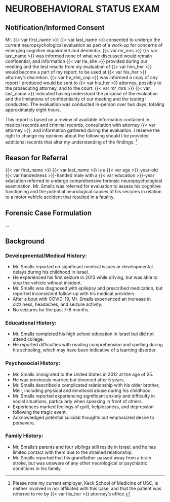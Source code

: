 # NEUROBEHAVIORAL STATUS EXAM {#nse}

## Notification/Informed Consent

Mr. {{< var first_name >}} {{< var last_name >}} consented to undergo the current neuropsychological evaluation as part of a work-up for concerns of emerging cognitive impairment and dementia.
{{< var mr_mrs >}} {{< var last_name >}} was informed none of what we discussed would remain confidential, and information {{< var he_she >}} provided during our meeting and the test results from my evaluation of {{< var him_her >}} would become a part of my report, to be used at {{< var his_her >}} attorney's discretion.
{{< var he_she_cap >}} was informed a copy of any report I produced would be sent to {{< var his_her >}} attorney, possibly to the prosecuting attorney, and to the court.
{{< var mr_mrs >}} {{< var last_name >}} indicated having understood the purpose of the evaluation and the limitations of confidentiality of our meeting and the testing I conducted.
The evaluation was conducted in-person over two days, totaling approximately eight hours.

This report is based on a review of available information contained in medical records and criminal records, consultation with attorney {{< var attorney >}}, and information gathered during the evaluation.
I reserve the right to change my opinions about the following should I be provided additional records that alter my understanding of the findings.
[^1]

[^1]: Please note my current employer, Keck School of Medicine of USC, is neither involved in nor affiliated with this case, and that the patient was referred to me by {{< var his_her >}} attorney's office.

## Reason for Referral

{{< var first_name >}} {{< var last_name >}} is a {{< var age >}}-year-old {{< var handedness >}}-handed male with a {{< var education >}}-year education referred to undergo comprehensive forensic neuropsychological examination. Mr. Smalls was referred for evaluation to assess his cognitive functioning and the potential neurological causes of his seizures in relation to a motor vehicle accident that resulted in a fatality.

## Forensic Case Formulation

...


## Background

### Developmental/Medical History:
- Mr. Smalls reported no significant medical issues or developmental delays during his childhood in Israel.
- He experienced his first seizure in 2013 while driving, but was able to stop the vehicle without incident.
- Mr. Smalls was diagnosed with epilepsy and prescribed medication, but reported inconsistent follow-up with his medical providers.
- After a bout with COVID-19, Mr. Smalls experienced an increase in dizziness, headaches, and seizure activity.
- No seizures for the past 7-8 months.

### Educational History:
- Mr. Smalls completed his high school education in Israel but did not attend college.
- He reported difficulties with reading comprehension and spelling during his schooling, which may have been indicative of a learning disorder.

### Psychosocial History:
- Mr. Smalls immigrated to the United States in 2012 at the age of 25.
- He was previously married but divorced after 5 years.
- Mr. Smalls described a complicated relationship with his older brother, Meir, including physical and emotional abuse during his childhood.
- Mr. Smalls reported experiencing significant anxiety and difficulty in social situations, particularly when speaking in front of others.
- Experiences marked feelings of guilt, helplessness, and depression following the tragic event.
- Acknowledged potential suicidal thoughts but emphasized desire to persevere.

### Family History:
- Mr. Smalls's parents and four siblings still reside in Israel, and he has limited contact with them due to the strained relationship.
- Mr. Smalls reported that his grandfather passed away from a brain stroke, but was unaware of any other neurological or psychiatric conditions in his family.

